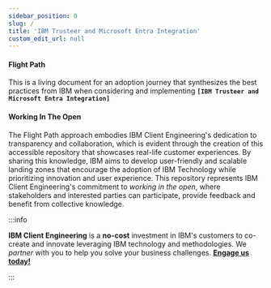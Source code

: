 ```yaml
---
sidebar_position: 0
slug: /
title: 'IBM Trusteer and Microsoft Entra Integration'
custom_edit_url: null
---
```



#### Flight Path
This is a living document for an adoption journey that synthesizes the best practices from IBM when considering and implementing **`[IBM Trusteer and Microsoft Entra Integration]`**

#### Working In The Open

The Flight Path approach embodies IBM Client Engineering's dedication to transparency and collaboration, which is evident through the creation of this accessible repository that showcases real-life customer experiences. By sharing this knowledge, IBM aims to develop user-friendly and scalable landing zones that encourage the adoption of IBM Technology while prioritizing innovation and user experience. This repository represents IBM Client Engineering's commitment to _working in the open_, where stakeholders and interested parties can participate, provide feedback and benefit from collective knowledge.

:::info

**IBM Client Engineering** is a **no-cost** investment in IBM's customers to co-create and innovate leveraging IBM technology and methodologies. We _partner_ with you to help you solve your business challenges. **[Engage us today!](https://www.ibm.com/client-engineering)**

:::